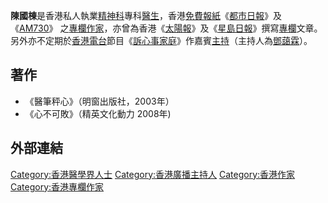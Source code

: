 
'''陳國棟'''是香港私人執業[[精神科|精神科]]專科[[醫生|醫生]]，香港[[免費報紙|免費報紙]]《[[都市日報|都市日報]]》及《[[AM730|AM730]]》 之[[專欄作家|專欄作家]]，亦曾為香港《[[太陽報_(香港)|太陽報]]》及《[[星島日報|星島日報]]》撰寫[[專欄|專欄]]文章。另外亦不定期於[[香港電台|香港電台]]節目《[[訴心事家庭|訴心事家庭]]》作嘉賓[[主持|主持]]（主持人為[[鄧藹霖|鄧藹霖]]）。

{{香港人物小作品}}

==著作==
*《醫筆秤心》（明窗出版社，2003年）
*《心不可敗》（精英文化動力 2008年)

==外部連結==

[[Category:香港醫學界人士|Category:香港醫學界人士]]
[[Category:香港廣播主持人|Category:香港廣播主持人]]
[[Category:香港作家|Category:香港作家]]
[[Category:香港專欄作家|Category:香港專欄作家]]